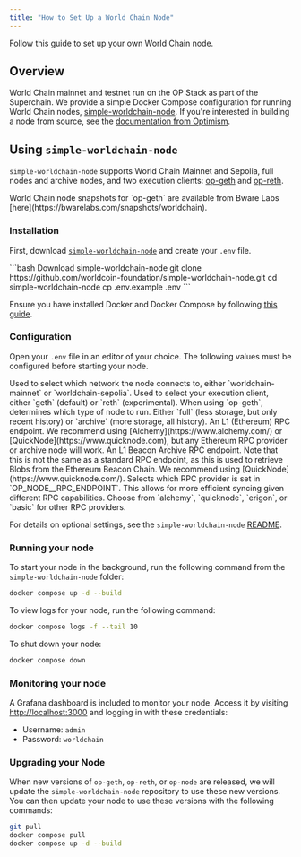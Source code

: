 ```yaml
---
title: "How to Set Up a World Chain Node"
---
```


Follow this guide to set up your own World Chain node.

## Overview

World Chain mainnet and testnet run on the OP Stack as part of the Superchain. We provide a simple Docker Compose configuration for running World Chain nodes, [simple-worldchain-node](https://github.com/worldcoin-foundation/simple-worldchain-node). If you're interested in building a node from source, see the [documentation from Optimism](https://docs.optimism.io/operators/node-operators/tutorials/node-from-source).

## Using `simple-worldchain-node`

`simple-worldchain-node` supports World Chain Mainnet and Sepolia, full nodes and archive nodes, and two execution clients: [op-geth](https://github.com/ethereum-optimism/op-geth) and [op-reth](https://github.com/paradigmxyz/reth).

<Note>
  World Chain node snapshots for `op-geth` are available from Bware Labs [here](https://bwarelabs.com/snapshots/worldchain).
</Note>

### Installation

First, download [`simple-worldchain-node`](https://github.com/worldcoin-foundation/simple-worldchain-node) and create your `.env` file.

<CodeGroup>
```bash Download simple-worldchain-node
git clone https://github.com/worldcoin-foundation/simple-worldchain-node.git
cd simple-worldchain-node
cp .env.example .env
```
</CodeGroup>

Ensure you have installed Docker and Docker Compose by following [this guide](https://docs.docker.com/compose/install/#scenario-three-install-the-docker-compose-standalone).

### Configuration

Open your `.env` file in an editor of your choice. The following values must be configured before starting your node.

<ParamField body="NETWORK_NAME" type="worldchain-mainnet | worldchain-sepolia" required>
  Used to select which network the node connects to, either `worldchain-mainnet` or `worldchain-sepolia`.
</ParamField>

<ParamField body="COMPOSE_PROFILES" type="geth | reth" required>
  Used to select your execution client, either `geth` (default) or `reth` (experimental).
</ParamField>

<ParamField body="GETH_NODE_TYPE" type="full | archive" required>
  When using `op-geth`, determines which type of node to run. Either `full` (less storage, but only recent history) or `archive` (more storage, all history).
</ParamField>

<ParamField body="L1_RPC_ENDPOINT" type="URL" required>
  An L1 (Ethereum) RPC endpoint. We recommend using [Alchemy](https://www.alchemy.com/) or [QuickNode](https://www.quicknode.com), but any Ethereum RPC provider or archive node will work.
</ParamField>

<ParamField body="L1_BEACON_RPC_ENDPOINT" type="URL" required>
  An L1 Beacon Archive RPC endpoint. Note that this is not the same as a standard RPC endpoint, as this is used to retrieve Blobs from the Ethereum Beacon Chain. We recommend using [QuickNode](https://www.quicknode.com/).
</ParamField>

<ParamField body="L1_RPC_TYPE" type="string" required>
  Selects which RPC provider is set in `OP_NODE__RPC_ENDPOINT`. This allows for more efficient syncing given different RPC capabilities. Choose from `alchemy`, `quicknode`, `erigon`, or `basic` for other RPC providers.
</ParamField>

For details on optional settings, see the `simple-worldchain-node` [README](https://github.com/worldcoin-foundation/simple-worldchain-node?tab=readme-ov-file#optional-configurations).

### Running your node

To start your node in the background, run the following command from the `simple-worldchain-node` folder:

```bash
docker compose up -d --build
```

To view logs for your node, run the following command:

```bash
docker compose logs -f --tail 10
```

To shut down your node:
```bash
docker compose down
```

### Monitoring your node

A Grafana dashboard is included to monitor your node. Access it by visiting [http://localhost:3000](http://localhost:3000) and logging in with these credentials:

- Username: `admin`
- Password: `worldchain`

### Upgrading your Node

When new versions of `op-geth`, `op-reth`, or `op-node` are released, we will update the `simple-worldchain-node` repository to use these new versions. You can then update your node to use these versions with the following commands:

```bash
git pull
docker compose pull
docker compose up -d --build
```